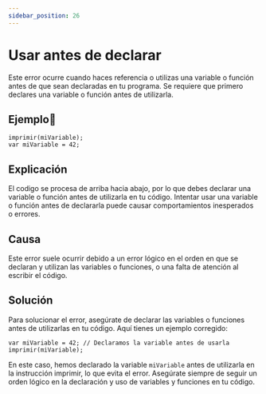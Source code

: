 ```yaml
---
sidebar_position: 26
---
```


# Usar antes de declarar
Este error ocurre cuando haces referencia o utilizas una variable o función antes de que sean declaradas en tu programa.
Se requiere que primero declares una variable o función antes de utilizarla.

## Ejemplo📝

```dummy
imprimir(miVariable);
var miVariable = 42;
```


## Explicación
El codigo se procesa de arriba hacia abajo, por lo que debes declarar una variable o función antes de utilizarla en tu código.
Intentar usar una variable o función antes de declararla puede causar comportamientos inesperados o errores.

## Causa
Este error suele ocurrir debido a un error lógico en el orden en que se declaran y utilizan las variables o funciones, o una falta de atención al escribir el código.

## Solución
Para solucionar el error, asegúrate de declarar las variables o funciones antes de utilizarlas en tu código. Aquí tienes un ejemplo corregido:

```dummy
var miVariable = 42; // Declaramos la variable antes de usarla
imprimir(miVariable);
```
En este caso, hemos declarado la variable `miVariable` antes de utilizarla en la instrucción imprimir, lo que evita el error.
Asegúrate siempre de seguir un orden lógico en la declaración y uso de variables y funciones en tu código.

